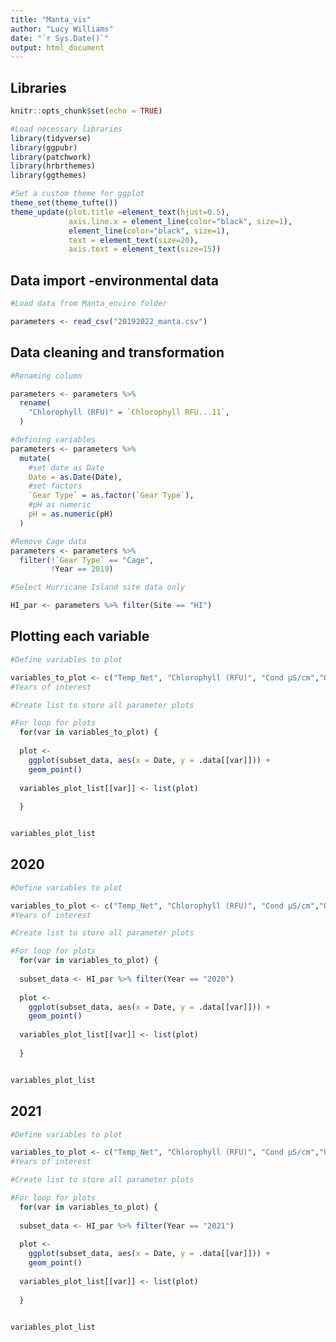 ```yaml
---
title: "Manta_vis"
author: "Lucy Williams"
date: "`r Sys.Date()`"
output: html_document
---
```

## Libraries 
```r
knitr::opts_chunk$set(echo = TRUE)

#Load necessary libraries
library(tidyverse)
library(ggpubr)
library(patchwork) 
library(hrbrthemes) 
library(ggthemes)

#Set a custom theme for ggplot
theme_set(theme_tufte())
theme_update(plot.title =element_text(hjust=0.5),
             axis.line.x = element_line(color="black", size=1), 
             element_line(color="black", size=1),
             text = element_text(size=20),
             axis.text = element_text(size=15)) 


```


## Data import -environmental data 

```r
#Load data from Manta_enviro folder 

parameters <- read_csv("20192022_manta.csv")

```

## Data cleaning and transformation 

```r
#Renaming column

parameters <- parameters %>%
  rename(
    "Chlorophyll (RFU)" = `Chlorophyll RFU...11`,
  )

#defining variables 
parameters <- parameters %>%
  mutate(
    #set date as Date
    Date = as.Date(Date),
    #set factors
    `Gear Type` = as.factor(`Gear Type`),
    #pH as numeric
    pH = as.numeric(pH)
  )

#Remove Cage data
parameters <- parameters %>%
  filter(!`Gear Type` == "Cage",
         !Year == 2019)

#Select Hurricane Island site data only

HI_par <- parameters %>% filter(Site == "HI")
```

## Plotting each variable 

```r
#Define variables to plot

variables_to_plot <- c("Temp_Net", "Chlorophyll (RFU)", "Cond µS/cm","ODO % sat", "TDS mg/L", "pH")
#Years of interest 

#Create list to store all parameter plots

#For loop for plots 
  for(var in variables_to_plot) {
  
  plot <- 
    ggplot(subset_data, aes(x = Date, y = .data[[var]])) +
    geom_point()
  
  variables_plot_list[[var]] <- list(plot) 
    
  }


variables_plot_list
```

## 2020

```r
#Define variables to plot

variables_to_plot <- c("Temp_Net", "Chlorophyll (RFU)", "Cond µS/cm","ODO % sat", "TDS mg/L", "pH")
#Years of interest 

#Create list to store all parameter plots

#For loop for plots 
  for(var in variables_to_plot) {
    
  subset_data <- HI_par %>% filter(Year == "2020")
  
  plot <- 
    ggplot(subset_data, aes(x = Date, y = .data[[var]])) +
    geom_point()
  
  variables_plot_list[[var]] <- list(plot) 
    
  }


variables_plot_list
```

## 2021

```r
#Define variables to plot

variables_to_plot <- c("Temp_Net", "Chlorophyll (RFU)", "Cond µS/cm","ODO % sat", "TDS mg/L", "pH")
#Years of interest 

#Create list to store all parameter plots

#For loop for plots 
  for(var in variables_to_plot) {
    
  subset_data <- HI_par %>% filter(Year == "2021")
  
  plot <- 
    ggplot(subset_data, aes(x = Date, y = .data[[var]])) +
    geom_point()
  
  variables_plot_list[[var]] <- list(plot) 
    
  }


variables_plot_list
```
